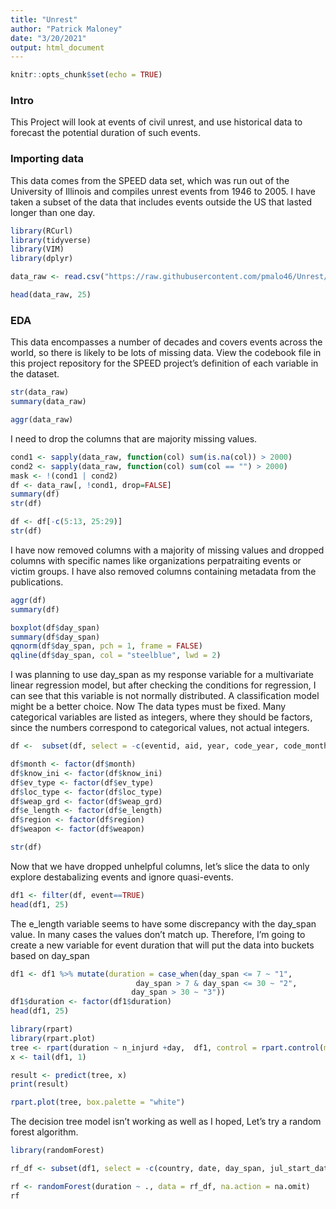 ```yaml
---
title: "Unrest"
author: "Patrick Maloney"
date: "3/20/2021"
output: html_document
---
```


```r
knitr::opts_chunk$set(echo = TRUE)
```

### Intro

 This Project will look at events of civil unrest, and use historical data to forecast the potential duration of such events.

### Importing data

This data comes from the SPEED data set, which was run out of the University of Illinois and compiles unrest events from 1946 to 2005. I have taken a subset of the data that includes events outside the US that lasted longer than one day.

```r
library(RCurl)
library(tidyverse)
library(VIM)
library(dplyr)

data_raw <- read.csv("https://raw.githubusercontent.com/pmalo46/Unrest/main/civil-unrest-event-data-QueryResult.csv")

head(data_raw, 25)

```


### EDA

This data encompasses a number of decades and covers events across the world, so there is likely to be lots of missing data. View the codebook file in this project  repository for the SPEED project's definition of each variable in the dataset.

```r
str(data_raw)
summary(data_raw)
```

```r
aggr(data_raw)
```

I need to drop the columns that are majority missing values. 

```r
cond1 <- sapply(data_raw, function(col) sum(is.na(col)) > 2000)
cond2 <- sapply(data_raw, function(col) sum(col == "") > 2000)
mask <- !(cond1 | cond2)
df <- data_raw[, !cond1, drop=FALSE]
summary(df)
str(df)
```

```r
df <- df[-c(5:13, 25:29)] 
str(df)
```

I have now removed columns with a majority of missing values and dropped columns with specific names like organizations perpatraiting events or victim groups. I have also removed columns containing metadata from the publications.

```r
aggr(df)
summary(df)
```

```r
boxplot(df$day_span)
summary(df$day_span)
qqnorm(df$day_span, pch = 1, frame = FALSE)
qqline(df$day_span, col = "steelblue", lwd = 2)
```

I was planning to use day_span as my response variable for a multivariate linear regression model, but after checking the conditions for regression, I can see that this variable is not normally distributed. A classification model might be a better choice. Now The data types must be fixed. Many categorical variables are listed as integers, where they should be factors, since the numbers correspond to categorical values, not actual integers.

```r
df <-  subset(df, select = -c(eventid, aid, year, code_year, code_month, code_day, code_date, gp3, gp4, gp7, gp8, ambig_wgt, from_eid, to_eid, pinpoint, date_typ, ctry_bias, quasi_event))

df$month <- factor(df$month)
df$know_ini <- factor(df$know_ini)
df$ev_type <- factor(df$ev_type)
df$loc_type <- factor(df$loc_type)
df$weap_grd <- factor(df$weap_grd)
df$e_length <- factor(df$e_length)
df$region <- factor(df$region)
df$weapon <- factor(df$weapon)

str(df)
```

Now that we have dropped unhelpful columns, let's slice the data to only explore destabalizing events and ignore quasi-events.

```r
df1 <- filter(df, event==TRUE)
head(df1, 25)

```

The e_length variable seems to have some discrepancy with the day_span value. In many cases the values don't match up. Therefore, I'm going to create a new variable for event duration that will put the data into buckets based on day_span

```r
df1 <- df1 %>% mutate(duration = case_when(day_span <= 7 ~ "1",
                            day_span > 7 & day_span <= 30 ~ "2", 
                           day_span > 30 ~ "3"))
df1$duration <- factor(df1$duration)
head(df1, 25)

```

```r
library(rpart)
library(rpart.plot)
tree <- rpart(duration ~ n_injurd +day,  df1, control = rpart.control(minsplit = 1, minbucket = 1, cp = 0.001))
x <- tail(df1, 1)

result <- predict(tree, x)
print(result)
```


```r
rpart.plot(tree, box.palette = "white")
```


The decision tree model isn't working as well as I hoped, Let's try a random forest algorithm.

```r
library(randomForest)

rf_df <- subset(df1, select = -c(country, date, day_span, jul_start_date, jul_end_date, e_length))

rf <- randomForest(duration ~ ., data = rf_df, na.action = na.omit)
rf
```





